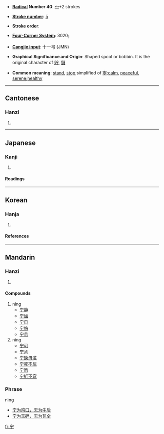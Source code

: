 {{see|寧}}

* '''[[Wiktionary:Chinese radical index| Radical]] Number 40''': [[Wiktionary:Chinese radical index 宀|宀]]+2 strokes

* '''[[Wiktionary:Chinese total strokes index|Stroke number]]''': [[Wiktionary:Chinese total strokes index 5|5]]

* '''Stroke order''': 

* '''[[Wiktionary:Chinese four corner index|Four-Corner System]]''': 3020<sub>1</sub>

* '''[[Wiktionary:Chinese Cangjie index|Cangjie input]]''': 十一弓 (JMN)

* '''Graphical Significance and Origin''': Shaped spool or bobbin. It is the original character of [[貯]], [[儲]]

* '''Common meaning''': [[stand]], [[stop]];simplified of [[寧]];[[calm]], [[peaceful]], [[serene]];[[healthy]]
----
==Cantonese==
===Hanzi===
{{yue-hanzi|jyut=|y=chyu5, ning4 }}
# {{defn|Cantonese}}
----
==Japanese==
===Kanji===
{{ja-kanji|grade=|rs=}}
# {{defn|Japanese}} 
====Readings====
{{ja-readings|on=チョ (cho)|kun=[[たくわえる]] (takuwaeru), [[たたずむ]] (tatazumu)}}
----
==Korean==
===Hanja===
{{ko-hanja|hangeul=[[저]]|rv=jeo|mr=chŏ}}
# {{defn|Korean}}
====References====
{{Han ref|kx=0281.120|dkj=07055|dj=0551.120|hdz=20910.010|uh=5B81|ud=23425|bh=C972|bd=51570}}
----
==Mandarin==
===Hanzi===
{{cmn-hanzi|tra=寧|pin=[[zhù]] (zhu4), [[níng]] (ning2), [[nìng]] (ning4)|wg=chu<sup>4</sup>, ning<sup>2</sup>,  ning<sup>4</sup>}}
# {{defn|Mandarin}}

====Compounds====
#níng
#*[[宁静]] 
#*[[宁谧]]
#*[[宁日]]
#*[[宁帖]]
#*[[宁息]]
#nìng
#*[[宁可]]
#*[[宁肯]]
#*[[宁缺毋滥]]
#*[[宁死不屈]]
#*[[宁愿]]
#*[[宁折不弯]]

===Phrase===
nìng
*[[宁为鸡口，无为牛后]]
*[[宁为玉碎，无为瓦全]]

[[fr:宁]]
